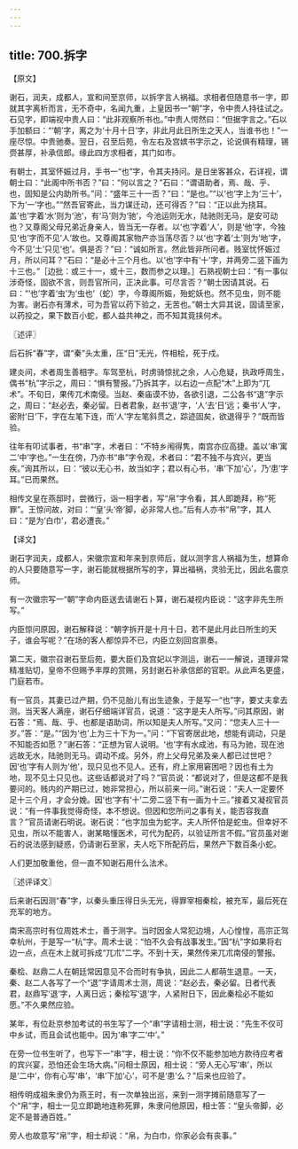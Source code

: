 ```yaml
---
---
---
```

title: 700.拆字
---



【原文】

谢石，润夫，成都人，宣和间至京师，以拆字言人祸福。求相者但随意书一字，即就其字离析而言，无不奇中，名闻九重，上皇因书一“朝”字，令中贵人持往试之。石见字，即端视中贵人曰：“此非观察所书也。”中贵人愕然曰：“但据字言之。”石以手加额曰：“‘朝’字，离之为‘十月十日’字，非此月此日所生之天人，当谁书也！”一座尽惊。中贵驰奏。翌日，召至后苑，令左右及宫嫔书字示之，论说俱有精理，锡赍甚厚，补承信郎。缘此四方求相者，其门如市。

有朝士，其室怀娠过月，手书一“也”字，令其夫持问。是日坐客甚众，石详视，谓朝士曰：“此阁中所书否？”曰：“何以言之？”石曰：“谓语助者，焉、哉、乎、也，固知是公内助所书。”问：“盛年三十一否？”曰：“是也。”“以‘也’字上为‘三十’，下为‘一’字也。”“然吾官寄此，当力谋迁动，还可得否？”曰：“正以此为挠耳。盖‘也’字着‘水’则为‘池’，有‘马’则为‘驰’，今池运则无水，陆驰则无马，是安可动也？又尊阁父母兄弟近身亲人，皆当无一存者。以‘也’字着‘人’，则是‘他’字，今独见‘也’字而不见‘人’故也。又尊阁其家物产亦当荡尽否？以‘也’字着‘土’则为‘地’字，今不见‘土’只见‘也’。俱是否？”曰：“诚如所言。然此皆非所问者。贱室忧怀娠过月，所以问耳？”石曰：“是必十三个月也。以‘也’字中有‘十’字，并两旁二竖下画为十三也。”［边批：或三十一，或十三，数而参之以理。］石熟视朝士曰：“有一事似涉奇怪，固欲不言，则吾官所问，正决此事。可尽言否？”朝士因请其说。石曰：“‘也’字着‘虫’为‘虫也’（蛇）字，今尊阁所娠，殆蛇妖也。然不见虫，则不能为害。谢石亦有薄术，可为吾官以药下验之，无苦也。”朝士大异其说，固请至家，以药投之，果下数百小蛇，都人益共神之，而不知其竟挟何术。

〖述评〗

后石拆“春”字，谓“秦”头太重，压“日”无光，忤相桧，死于戍。

建炎间，术者周生善相字。车驾至杭，时虏骑惊扰之余，人心危疑，执政呼周生，偶书“杭”字示之，周曰：“惧有警报。”乃拆其字，以右边一点配“木”上即为“兀术”。不旬日，果传兀术南侵。当赵、秦庙谟不协，各欲引退，二公各书“退”字示之，周曰：“赵必去，秦必留。日者君象，赵书‘退’字，‘人’去‘日’远；秦书‘人’字，密附‘日’下，字在左笔下连，而‘人’字左笔斜贯之，踪迹固矣，欲退得乎？”既而皆验。

往年有叩试事者，书“串”字，术者曰：“不特乡闱得隽，南宫亦应高捷。盖以‘串’寓二‘中’字也。”一生在傍，乃亦书“串”字令观，术者曰：“君不独不与宾兴，更当疾。”询其所以，曰：“彼以无心书，故当如字；君以有心书，‘串’下加‘心’，乃‘患’字耳。”已而果然。

相传文皇在燕邸时，尝微行，诣一相字者，写“帛”字令看，其人即跪拜，称“死罪”。王惊问故，对曰：“‘皇’头‘帝’脚，必非常人也。”后有人亦书“帛”字，其人曰：“是为‘白巾’，君必遭丧。”

【译文】

谢石字润夫，成都人，宋徽宗宣和年来到京师后，就以测字言人祸福为生，想算命的人只要随意写一字，谢石能就根据所写的字，算出福祸，灵验无比，因此名震京师。

有一次徽宗写一“朝”字命内臣送去请谢石卜算，谢石凝视内臣说：“这字非先生所写。”

内臣惊问原因，谢石解释说：“朝字拆开是十月十日，若不是此月此日所生的天子，谁会写呢？”在场的客人都惊异不已，内臣立刻回宫禀奏。

第二天，徽宗召谢石至后苑，要大臣们及宫妃以字测运，谢石一一解说，道理非常精准贴切，皇帝不但赐予丰厚的赏赐，另封谢石补承信郎的官职。从此声名更盛，门庭若市。

有一官员，其妻已过产期，仍不见胎儿有出生迹象，于是写一“也”字，要丈夫拿去测。当天客人满座，谢石仔细端详官员，说道：“这字是夫人所写。”问其原因，谢石答：“焉、哉、乎、也都是语助词，所以知是夫人所写。”又问：“您夫人三十一岁。”答：“是。”“因为‘也’上为三十下为一。”问：“下官寄居此地，想能有调动，只是不知能否如愿？”谢石答：“正想为官人说明。‘也’字有水成池，有马为驰，现在池远故无水，陆驰则无马。调动不成。另外，府上父母兄弟及亲人都已过世吧？因‘也’字有人则为‘他’，现只见也不见人。还有，府上家用窘困吧？因也有土为地，现不见土只见也。这些话都说对了吗？”官员说：“都说对了，但是这都不是我要问的。贱内的产期已过，她非常担心，所以前来一问。”谢石说：“夫人一定要怀足十三个月，才会分娩。因‘也’字有‘十’二旁二竖下有一画为十三。”接着又凝视官员说：“有一件事我觉得奇怪，本不想说。但因和您所问之事有关，能否容我直言？”官员请谢石明说。谢石说：“也字加虫为蛇字。夫人所怀怕是蛇虫。但幸好不见虫，所以不能害人，谢某略懂医术，可代为配药，以验证所言不假。”官员虽对谢石的说法感到疑惑，仍请谢石至家，夫人吃下所配药后，果然产下数百条小蛇。

人们更加敬重他，但一直不知谢石用什么法术。

〖述评译文〗

后来谢石因测“春”字，以秦头重压得日头无光，得罪宰相秦桧，被充军，最后死在充军的地方。

南宋高宗时有位周姓术士，善于测字。当时因金人常犯边境，人心惶惶，高宗正驾幸杭州，于是写一“杭”字。周术士说：“怕不久会有战事发生。”因“杭”字如果将右边一点，点在木上就可拆成“兀朮”二字。不到十天，果然传来兀朮南侵的警报。

秦桧、赵鼎二人在朝廷常因意见不合而时有争执，因此二人都萌生退意。一天，秦、赵二人各写了一个“退”字请周术士测，周说：“赵必去，秦必留。日者代表君，赵鼎写‘退’字，人离日远；秦桧写‘退’字，人紧附日下，因此秦桧必不能如愿。”不久果然应验。

某年，有位赴京参加考试的书生写了一个“串”字请相士测，相士说：“先生不仅可中乡试，而且会试也能中。因为‘串’字二‘中’。”

在旁一位书生听了，也写下一“串”字，相士说：“你不仅不能参加地方款待应考者的宾兴宴，恐怕还会生场大病。”问相士原因，相士说：“旁人无心写‘串’，所以是‘二中’，你有心写‘串’，‘串’下加‘心’，可不是‘患’么？”后来也应验了。

相传明成祖朱隶仍为燕王时，有一次单独出巡，来到一测字摊前随意写了一个“帛”字，相士一见立即跪地连称死罪，朱隶问他原因，相士答：“皇头帝脚，必定不是普通百姓。”

旁人也故意写“帛”字，相士却说：“帛，为白巾，你家必会有丧事。”